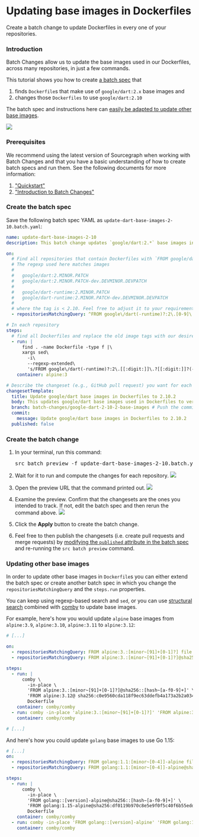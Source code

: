 # Updating base images in Dockerfiles

<p className="subtitle">
Create a batch change to update Dockerfiles in every one of your repositories.
</p>

### Introduction

Batch Changes allow us to update the base images used in our Dockerfiles, across many repositories, in just a few commands.

This tutorial shows you how to create [a batch spec](/batch_changes/explanations/introduction_to_batch_changes#batch-spec) that

1. finds `Dockerfile`s that make use of `google/dart:2.x` base images and
2. changes those `Dockerfiles` to use `google/dart:2.10`

The batch spec and instructions here can [easily be adapted to update other base images](#updating-other-base-images).

<img src="https://sourcegraphstatic.com/docs/images/batch_changes/update_base_images_in_dockerfiles_teaser.png" />

### Prerequisites

We recommend using the latest version of Sourcegraph when working with Batch Changes and that you have a basic understanding of how to create batch specs and run them. See the following documents for more information:

1. ["Quickstart"](/batch_changes/quickstart)
1. ["Introduction to Batch Changes"](/batch_changes/explanations/introduction_to_batch_changes)

### Create the batch spec

Save the following batch spec YAML as `update-dart-base-images-2-10.batch.yaml`:

```yaml
name: update-dart-base-images-2-10
description: This batch change updates `google/dart:2.*` base images in Dockerfiles to `google/dart:2.10.2`.

on:
  # Find all repositories that contain Dockerfiles with `FROM google/dart:2.*` as base images.
  # The regexp used here matches images
  #
  #   google/dart:2.MINOR.PATCH
  #   google/dart:2.MINOR.PATCH-dev.DEVMINOR.DEVPATCH
  #
  #   google/dart-runtime:2.MINOR.PATCH
  #   google/dart-runtime:2.MINOR.PATCH-dev.DEVMINOR.DEVPATCH
  #
  # where the tag is < 2.10. Feel free to adjust it to your requirements.
  - repositoriesMatchingQuery: ^FROM google\/dart(-runtime)?:2\.[0-9]\.?\d?(-dev\.\d\.\d)? file:Dockerfile  patternType:regexp

# In each repository
steps:
  # find all Dockerfiles and replace the old image tags with our desired ones:
  - run: |
      find . -name Dockerfile -type f |\
      xargs sed\
        -i\
        --regexp-extended\
        's/FROM google\/dart(-runtime)?:2\.[[:digit:]]\.?[[:digit:]]?(-dev\.?[[:digit:]]?\.?[[:digit:]]?)?/FROM google\/dart:2\.10/g'
    container: alpine:3

# Describe the changeset (e.g., GitHub pull request) you want for each repository.
changesetTemplate:
  title: Update google/dart base images in Dockerfiles to 2.10.2
  body: This updates google/dart base images used in Dockerfiles to version 2.10.2
  branch: batch-changes/google-dart-2-10-2-base-images # Push the commit to this branch.
  commit:
    message: Update google/dart base images in Dockerfiles to 2.10.2
  published: false
```

### Create the batch change

1. In your terminal, run this command:

    <pre>src batch preview -f update-dart-base-images-2-10.batch.yaml</pre>
1. Wait for it to run and compute the changes for each repository.
    <img src="https://sourcegraphstatic.com/docs/images/batch_changes/update_base_images_in_dockerfiles_wait_run.png" />
1. Open the preview URL that the command printed out.
    <img src="https://sourcegraphstatic.com/docs/images/batch_changes/update_base_images_in_dockerfiles_click_url.png" />
1. Examine the preview. Confirm that the changesets are the ones you intended to track. If not, edit the batch spec and then rerun the command above.
    <img src="https://sourcegraphstatic.com/docs/images/batch_changes/update_base_images_in_dockerfiles_preview.png" />
1. Click the **Apply** button to create the batch change.
1. Feel free to then publish the changesets (i.e. create pull requests and merge requests) by [modifying the `published` attribute in the batch spec](/batch_changes/references/batch_spec_yaml_reference#changesettemplate-published) and re-running the `src batch preview` command.

### Updating other base images

In order to update other base images in `Dockerfile`s you can either extend the batch spec or create another batch spec in which you change the `repositoriesMatchingQuery` and the `steps.run` properties.

You can keep using regexp-based search and `sed`, or you can use [structural search](/code-search/types/structural) combined with [comby](https://comby.dev) to update base images.

For example, here's how you would update `alpine` base images from `alpine:3.9`, `alpine:3.10`, `alpine:3.11` to `alpine:3.12`:

```yaml
# [...]

on:
  - repositoriesMatchingQuery: FROM alpine:3.:[minor~[91]+[0-1]?] file:Dockerfile patternType:structural
  - repositoriesMatchingQuery: FROM alpine:3.:[minor~[91]+[0-1]?]@sha256::[hash~[a-f0-9]+] file:Dockerfile patternType:structural

steps:
  - run: |
      comby \
        -in-place \
        'FROM alpine:3.:[minor~[91]+[0-1]?]@sha256::[hash~[a-f0-9]+]' \
        'FROM alpine:3.12@ sha256:c0e9560cda118f9ec63ddefb4a173a2b2a0347082d7dff7dc14272e7841a5b5a' \
        Dockerfile
    container: comby/comby
  - run: comby -in-place 'alpine:3.:[minor~[91]+[0-1]?]' 'FROM alpine:3.12' Dockerfile
    container: comby/comby

# [...]
```

And here's how you could update `golang` base images to use Go 1.15:

```yaml
# [...]
on:
  - repositoriesMatchingQuery: FROM golang:1.1:[minor~[0-4]]-alpine file:Dockerfile patternType:structural
  - repositoriesMatchingQuery: FROM golang:1.1:[minor~[0-4]]-alpine@sha256::[hash~[a-f0-9]+] file:Dockerfile patternType:structural

steps:
  - run: |
      comby \
        -in-place \
        'FROM golang::[version]-alpine@sha256::[hash~[a-f0-9]+]' \
        'FROM golang:1.15-alpine@sha256:df0119b970c8e5e9f0f5c40f6b55edddf616bab2b911927ebc3b361c469ea29c' \
        Dockerfile
    container: comby/comby
  - run: comby -in-place 'FROM golang::[version]-alpine' 'FROM golang:1.15-alpine' Dockerfile
    container: comby/comby
```
